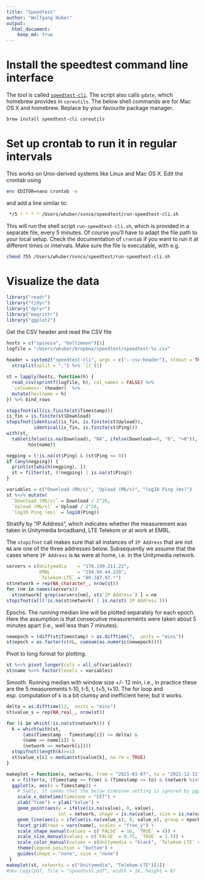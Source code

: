 ```yaml
---
title: "Speedtest"
author: "Wolfgang Huber"
output: 
  html_document: 
    keep_md: true
---
```


# Install the speedtest command line interface

The tool is called [`speedtest-cli`](https://github.com/sivel/speedtest-cli). The script also calls `gdate`, which homebrew provides in `coreutils`. The below shell commands are for Mac OS X and homebrew. Replace by your favourite package manager.

```sh
brew install speedtest-cli coreutils
```

# Set up crontab to run it in regular intervals

This works on Unix-derived systems like Linux and Mac OS X. Edit the crontab using

```sh
env EDITOR=nano crontab -e
```

and add a line similar to:

```sh
 */5 * * * * /Users/whuber/svnco/speedtest/run-speedtest-cli.sh
```

This will run the shell script `run-speedtest-cli.sh`, which is provided in a separate file, every 5 minutes. Of course you'll have to adapt the file path to your local setup. Check the documentation of `crontab` if you want to run it at different times or intervals. Make sure the file is executable, with e.g.

```sh
chmod 755 /Users/whuber/svnco/speedtest/run-speedtest-cli.sh
```


# Visualize the data

```r
library("readr")
library("tidyr")
library("dplyr")
library("magrittr")
library("ggplot2")
```

Get the CSV header and read the CSV file
```r
hosts = c("spinoza", "boltzmann")[1]
logfile = "/Users/whuber/Dropbox/speedtest/speedtest-%s.csv"
  
header = system2("speedtest-cli", args = c("--csv-header"), stdout = TRUE)  %>%
  strsplit(split = ",") %>% `[[`(1)

st = lapply(hosts, function(h) {
  read_csv(sprintf(logfile, h), col_names = FALSE) %>%
  `colnames<-`(header)  %>% 
  mutate(hostname = h)
}) %>% bind_rows 

stopifnot(all(is.finite(st$Timestamp)))
is_fin = is.finite(st$Download)
stopifnot(identical(is_fin, is.finite(st$Upload)),
          identical(is_fin, is.finite(st$Ping)))
with(st,
  table(ifelse(is.na(Download), "NA", ifelse(Download==0, "0", ">0")), 
        hostname))

negping = (!is.na(st$Ping) & (st$Ping <= 0))
if (any(negping)) {
  print(st[which(negping), ])
  st = filter(st, (!negping) | is.na(st$Ping))  
}

variables = c("Download (Mb/s)", "Upload (Mb/s)", "log10 Ping (ms)")
st %<>% mutate(
  `Download (Mb/s)` = Download / 2^20,
  `Upload (Mb/s)` = Upload / 2^20,
  `log10 Ping (ms)` = log10(Ping))
```

Stratify by  "IP Address", which indicates whether the measurement was taken in Unitymedia broadband, LTE Telekom or at work at EMBL.

The `stopifnot` call makes sure that all instances of `IP Address` that are not `NA` are one of the three addresses below. 
Subsequently we assume that the cases where `IP Address` is `NA` were at home, i.e. in the Unitymedia network.

```r
servers = c(Unitymedia    = "176.199.211.22", 
            EMBL          = "194.94.44.220", 
            `Telekom-LTE` = "80.187.97.*")
st$network = rep(NA_character_, nrow(st))
for (nm in names(servers)) 
  st$network[ grep(servers[nm], st$`IP Address`) ] = nm
stopifnot(all(!is.na(st$network) | is.na(st$`IP Address`)))
```

Epochs. The running median line will be plotted separately for each epoch. Here the assumption is that consecutive measurements were taken about 5 minutes apart (i.e., well less than 7 minutes).

```r
newepoch = (diff(st$Timestamp) > as.difftime(7,  units = "mins"))
st$epoch = as.factor(c(0L, cumsum(as.numeric(newepoch))))
```

Pivot to long format for plotting.

```r
st %<>% pivot_longer(cols = all_of(variables))
st$name %<>% factor(levels = variables)
```

Smooth. Running median with window size +/- 12 min, i.e., in practice these are the 5 measurements t-10, t-5, t, t+5, t+10. The for loop and esp. computation of `k` is a bit clumsy and inefficient here; but it works.

```r
delta = as.difftime(12,  units = "mins")
st$value_s = rep(NA_real_, nrow(st))

for (i in which(!is.na(st$network))) {
  k = which(with(st,  
      (abs(Timestamp - Timestamp[i]) <= delta) &
      (name == name[i]) &
      (network == network[i])))
  stopifnot(length(k)>=1)
  st$value_s[i] = median(st$value[k], na.rm = TRUE)    
}
```

```r
makeplot = function(x, networks, from = "2021-01-07", to = "2021-12-31") {
  x = filter(x, (Timestamp >= from) & (Timestamp <= to) & (network %in% networks)) 
  ggplot(x, aes(x = Timestamp)) + 
    # Sadly, it seems that the below timezone setting is ignored by ggplot2
    scale_x_datetime(timezone = "CET") + 
    xlab("Time") + ylab("Value") + 
    geom_point(aes(y = ifelse(is.na(value), 0, value), 
                   col = network, shape = is.na(value), size = is.na(value))) + 
    geom_line(aes(y = ifelse(is.na(value_s), 0, value_s), group = epoch), col = "#777777", size = 0.4) + 
    facet_grid(rows = vars(name), scales = "free_y") +
    scale_shape_manual(values = c(`FALSE` = 16, `TRUE` = 4)) +
    scale_size_manual(values = c(`FALSE` = 0.75, `TRUE` = 1.5)) +
    scale_color_manual(values = c(Unitymedia = "black", `Telekom-LTE` = "magenta")) +
    theme(legend.position = "bottom") + 
    guides(shape = "none", size = "none")
 }
makeplot(st, networks = c("Unitymedia", "Telekom-LTE")[1])
#dev.copy(pdf, file = "speedtest.pdf", width = 16, height = 8)
```